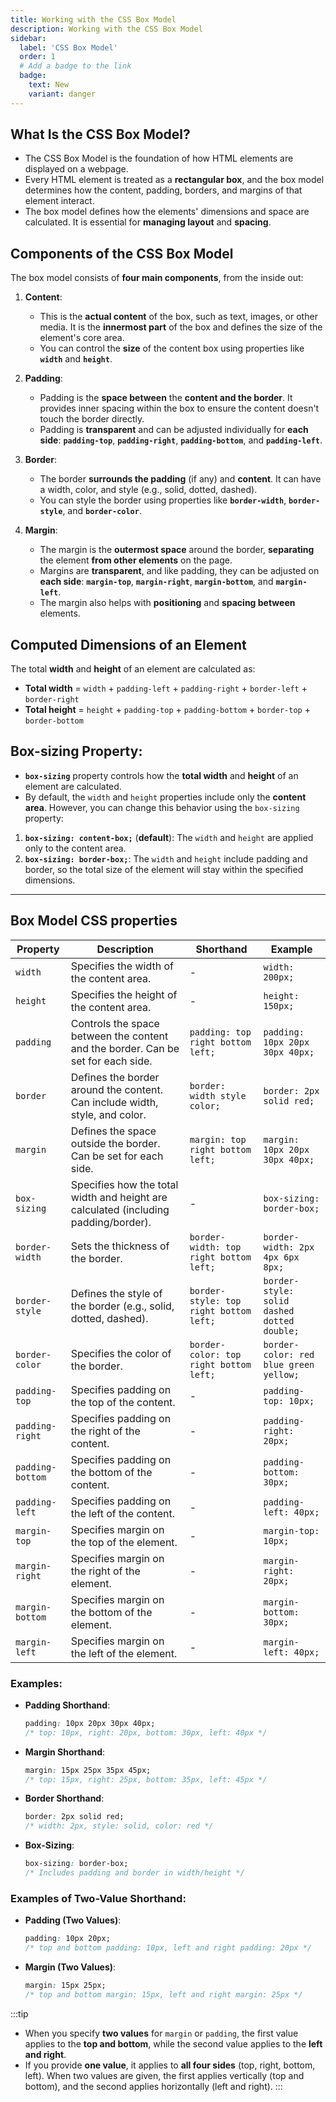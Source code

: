 ```yaml
---
title: Working with the CSS Box Model 
description: Working with the CSS Box Model
sidebar:
  label: 'CSS Box Model'
  order: 1
  # Add a badge to the link
  badge:
    text: New
    variant: danger
---
```


## What Is the CSS Box Model?
- The CSS Box Model is the foundation of how HTML elements are displayed on a webpage.
- Every HTML element is treated as a **rectangular box**, and the box model determines how the content, padding, borders, and margins of that element interact.
- The box model defines how the elements' dimensions and space are calculated. It is essential for **managing layout** and **spacing**.


## Components of the CSS Box Model

The box model consists of **four main components**, from the inside out:

1. **Content**: 
   - This is the **actual content** of the box, such as text, images, or other media. It is the **innermost part** of the box and defines the size of the element's core area.
   - You can control the **size** of the content box using properties like **`width`** and **`height`**.

2. **Padding**:
   - Padding is the **space between** the **content and the border**. It provides inner spacing within the box to ensure the content doesn't touch the border directly.
   - Padding is **transparent** and can be adjusted individually for **each side**: **`padding-top`**, **`padding-right`**, **`padding-bottom`**, and **`padding-left`**.

3. **Border**:
   - The border **surrounds the padding** (if any) and **content**. It can have a width, color, and style (e.g., solid, dotted, dashed).
   - You can style the border using properties like **`border-width`**, **`border-style`**, and **`border-color`**.

4. **Margin**:
   - The margin is the **outermost space** around the border, **separating** the element **from other elements** on the page.
   - Margins are **transparent**, and like padding, they can be adjusted on **each side**: **`margin-top`**, **`margin-right`**, **`margin-bottom`**, and **`margin-left`**.
   - The margin also helps with **positioning** and **spacing between** elements. 

## Computed Dimensions of an Element 

The total **width** and **height** of an element are calculated as:

- **Total width** = `width` + `padding-left` + `padding-right` + `border-left` + `border-right`
- **Total height** = `height` + `padding-top` + `padding-bottom` + `border-top` + `border-bottom`

## Box-sizing Property:

- **`box-sizing`** property controls how the **total width** and **height** of an element are calculated.
- By default, the `width` and `height` properties include only the **content area**. However, you can change this behavior using the `box-sizing` property:

1. **`box-sizing: content-box;`** (**default**): The `width` and `height` are applied only to the content area.
2. **`box-sizing: border-box;`**: The `width` and `height` include padding and border, so the total size of the element will stay within the specified dimensions.

---

## Box Model CSS properties

| **Property**            | **Description**                                                                 | **Shorthand**                             | **Example**                                                   |
|-------------------------|---------------------------------------------------------------------------------|-------------------------------------------|---------------------------------------------------------------|
| `width`                 | Specifies the width of the content area.                                         | -                                         | `width: 200px;`                                               |
| `height`                | Specifies the height of the content area.                                        | -                                         | `height: 150px;`                                              |
| `padding`               | Controls the space between the content and the border. Can be set for each side. | `padding: top right bottom left;`         | `padding: 10px 20px 30px 40px;`                               |
| `border`                | Defines the border around the content. Can include width, style, and color.      | `border: width style color;`              | `border: 2px solid red;`                                      |
| `margin`                | Defines the space outside the border. Can be set for each side.                  | `margin: top right bottom left;`          | `margin: 10px 20px 30px 40px;`                                |
| `box-sizing`            | Specifies how the total width and height are calculated (including padding/border). | -                                         | `box-sizing: border-box;`                                      |
| `border-width`          | Sets the thickness of the border.                                                | `border-width: top right bottom left;`    | `border-width: 2px 4px 6px 8px;`                               |
| `border-style`          | Defines the style of the border (e.g., solid, dotted, dashed).                   | `border-style: top right bottom left;`    | `border-style: solid dashed dotted double;`                     |
| `border-color`          | Specifies the color of the border.                                               | `border-color: top right bottom left;`    | `border-color: red blue green yellow;`                         |
| `padding-top`           | Specifies padding on the top of the content.                                     | -                                         | `padding-top: 10px;`                                           |
| `padding-right`         | Specifies padding on the right of the content.                                   | -                                         | `padding-right: 20px;`                                         |
| `padding-bottom`        | Specifies padding on the bottom of the content.                                  | -                                         | `padding-bottom: 30px;`                                        |
| `padding-left`          | Specifies padding on the left of the content.                                    | -                                         | `padding-left: 40px;`                                          |
| `margin-top`            | Specifies margin on the top of the element.                                      | -                                         | `margin-top: 10px;`                                            |
| `margin-right`          | Specifies margin on the right of the element.                                    | -                                         | `margin-right: 20px;`                                          |
| `margin-bottom`         | Specifies margin on the bottom of the element.                                   | -                                         | `margin-bottom: 30px;`                                         |
| `margin-left`           | Specifies margin on the left of the element.                                     | -                                         | `margin-left: 40px;`                                           |

### Examples:
- **Padding Shorthand**:
   ```css
   padding: 10px 20px 30px 40px; 
   /* top: 10px, right: 20px, bottom: 30px, left: 40px */
   ```
   
- **Margin Shorthand**:
   ```css
   margin: 15px 25px 35px 45px; 
   /* top: 15px, right: 25px, bottom: 35px, left: 45px */
   ```

- **Border Shorthand**:
   ```css
   border: 2px solid red; 
   /* width: 2px, style: solid, color: red */
   ```

- **Box-Sizing**:
   ```css
   box-sizing: border-box; 
   /* Includes padding and border in width/height */
   ```

### Examples of Two-Value Shorthand:

- **Padding (Two Values)**:
   ```css
   padding: 10px 20px;
   /* top and bottom padding: 10px, left and right padding: 20px */
   ```

- **Margin (Two Values)**:
   ```css
   margin: 15px 25px;
   /* top and bottom margin: 15px, left and right margin: 25px */
   ```

:::tip
- When you specify **two values** for `margin` or `padding`, the first value applies to the **top and bottom**, while the second value applies to the **left and right**.
- If you provide **one value**, it applies to **all four sides** (top, right, bottom, left). When two values are given, the first applies vertically (top and bottom), and the second applies horizontally (left and right).
:::
